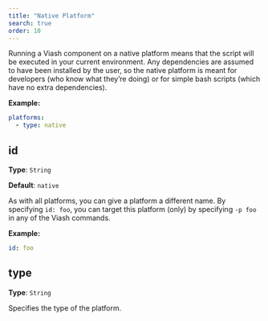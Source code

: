 ```yaml
---
title: "Native Platform"
search: true
order: 10
---
```


Running a Viash component on a native platform means that the script will be executed in your current environment.
Any dependencies are assumed to have been installed by the user, so the native platform is meant for developers (who know what they're doing) or for simple bash scripts (which have no extra dependencies).


**Example:**

```yaml
platforms:
  - type: native

```

## id

**Type**: `String`

**Default**: `native`

As with all platforms, you can give a platform a different name. By specifying `id: foo`, you can target this platform (only) by specifying `-p foo` in any of the Viash commands.

**Example:**

```yaml
id: foo
```

## type

**Type**: `String`

Specifies the type of the platform.
